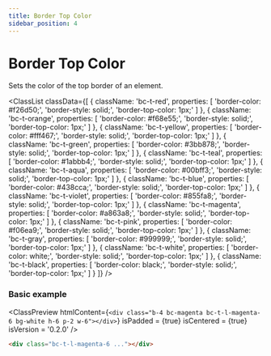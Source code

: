 ```yaml
---
title: Border Top Color
sidebar_position: 4
---
```



# Border Top Color

Sets the color of the top border of an element.

<ClassList
  classData={[
    {
      className: 'bc-t-red',
      properties: [
        'border-color: #f26d50;',
        'border-style: solid;',
        'border-top-color: 1px;'
      ]
    },
    {
      className: 'bc-t-orange',
      properties: [
        'border-color: #f68e55;',
        'border-style: solid;',
        'border-top-color: 1px;'
      ]
    },
    {
      className: 'bc-t-yellow',
      properties: [
        'border-color: #fff467;',
        'border-style: solid;',
        'border-top-color: 1px;'
      ]
    },
    {
      className: 'bc-t-green',
      properties: [
        'border-color: #3bb878;',
        'border-style: solid;',
        'border-top-color: 1px;'
      ]
    },
    {
      className: 'bc-t-teal',
      properties: [
        'border-color: #1abbb4;',
        'border-style: solid;',
        'border-top-color: 1px;'
      ]
    },
    {
      className: 'bc-t-aqua',
      properties: [
        'border-color: #00bff3;',
        'border-style: solid;',
        'border-top-color: 1px;'
      ]
    },
    {
      className: 'bc-t-blue',
      properties: [
        'border-color: #438cca;',
        'border-style: solid;',
        'border-top-color: 1px;'
      ]
    },
    {
      className: 'bc-t-violet',
      properties: [
        'border-color: #855fa8;',
        'border-style: solid;',
        'border-top-color: 1px;'
      ]
    },
    {
      className: 'bc-t-magenta',
      properties: [
        'border-color: #a863a8;',
        'border-style: solid;',
        'border-top-color: 1px;'
      ]
    },
    {
      className: 'bc-t-pink',
      properties: [
        'border-color: #f06ea9;',
        'border-style: solid;',
        'border-top-color: 1px;'
      ]
    },
    {
      className: 'bc-t-gray',
      properties: [
        'border-color: #999999;',
        'border-style: solid;',
        'border-top-color: 1px;'
      ]
    },
    {
      className: 'bc-t-white',
      properties: [
        'border-color: white;',
        'border-style: solid;',
        'border-top-color: 1px;'
      ]
    },
    {
      className: 'bc-t-black',
      properties: [
        'border-color: black;',
        'border-style: solid;',
        'border-top-color: 1px;'
      ]
    }
  ]}
/>

### Basic example

<ClassPreview
  htmlContent={`
    <div class="b-4 bc-magenta bc-t-l-magenta-6 bg-white h-6 p-2 w-6"></div>
  `}
  isPadded = {true}
  isCentered = {true}
  isVersion = '0.2.0'
/>

```html
<div class="bc-t-l-magenta-6 ..."></div>
```